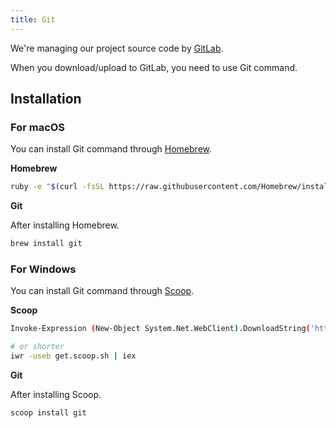 ```yaml
---
title: Git
---
```


We're managing our project source code by [GitLab](https://gitlab.com).

When you download/upload to GitLab, you need to use Git command.

## Installation

### For macOS

You can install Git command through [Homebrew](https://brew.sh/).

**Homebrew**

```bash
ruby -e "$(curl -fsSL https://raw.githubusercontent.com/Homebrew/install/master/install)"
```

**Git**

After installing Homebrew.

```bash
brew install git
```

### For Windows

You can install Git command through [Scoop](https://scoop.sh).

**Scoop**

```bash
Invoke-Expression (New-Object System.Net.WebClient).DownloadString('https://get.scoop.sh')

# or shorter
iwr -useb get.scoop.sh | iex
```

**Git**

After installing Scoop.

```bash
scoop install git
```
